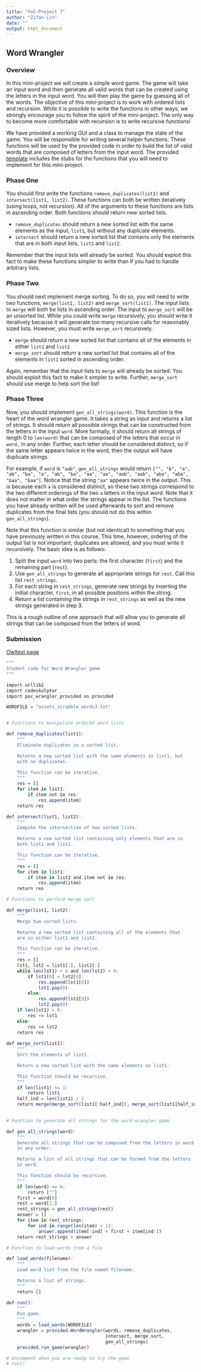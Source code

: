 ```yaml
---
title: "PoC-Project 7"
author: "Zifan Lin"
date: ""
output: html_document
---
```


## Word Wrangler

### Overview

In this mini-project we will create a simple word game. The game will take an input word and then generate all valid words that can be created using the letters in the input word. You will then play the game by guessing all of the words. The objective of this mini-project is to work with ordered lists and recursion. While it is possible to write the functions in other ways, we strongly encourage you to follow the spirit of the mini-project. The only way to become more comfortable with recursion is to write recursive functions!

We have provided a working GUI and a class to manage the state of the game. You will be responsible for writing several helper functions. These functions will be used by the provided code in order to build the list of valid words that are composed of letters from the input word. The provided [template](http://www.codeskulptor.org/#poc_wrangler_template.py) includes the stubs for the functions that you will need to implement for this mini-project.

### Phase One

You should first write the functions `remove_duplicates(list1)` and `intersect(list1, list2)`. These functions can both be written iteratively (using loops, not recursion). All of the arguments to these functions are lists in ascending order. Both functions should return new sorted lists.

- `remove_duplicates` should return a new sorted list with the same elements as the input, `list1`, but without any duplicate elements.
- `intersect` should return a new sorted list that contains only the elements that are in both input lists, `list1` and `list2`.

Remember that the input lists will already be sorted. You should exploit this fact to make these functions simpler to write than if you had to handle arbitrary lists.

### Phase Two

You should next implement merge sorting. To do so, you will need to write two functions, `merge(list1, list2)` and `merge_sort(list1)`. The input lists to `merge` will both be lists in ascending order. The input to `merge_sort` will be an unsorted list. While you could write `merge` recursively, you should write it iteratively because it will generate too many recursive calls for reasonably sized lists. However, you must write `merge_sort` recursively.

- `merge` should return a new sorted list that contains all of the elements in either `list1` and `list2`.
- `merge_sort` should return a new sorted list that contains all of the elements in `list1` sorted in ascending order.

Again, remember that the input lists to `merge` will already be sorted. You should exploit this fact to make it simpler to write. Further, `merge_sort` should use merge to help sort the list!

### Phase Three

Now, you should implement `gen_all_strings(word)`. This function is the heart of the word wrangler game. It takes a string as input and returns a list of strings. It should return all possible strings that can be constructed from the letters in the input `word`. More formally, it should return all strings of length 0 to `len(word)` that can be composed of the letters that occur in `word,` in any order. Further, each letter should be considered distinct, so if the same letter appears twice in the word, then the output will have duplicate strings.

For example, if `word` is `"aab"`, `gen_all_strings` would return `["", "b", "a", "ab", "ba", "a", "ab", "ba", "aa", "aa", "aab", "aab", "aba", "aba", "baa", "baa"]`. Notice that the string `"aa"` appears twice in the output. This is because each `a` is considered distinct, so these two strings correspond to the two different orderings of the two `a` letters in the input word. Note that it does not matter in what order the strings appear in the list. The functions you have already written will be used afterwards to sort and remove duplicates from the final lists (you should not do this within `gen_all_strings`).

Note that this function is similar (but not identical) to something that you have previously written in this course. This time, however, ordering of the output list is not important, duplicates are allowed, and you must write it recursively. The basic idea is as follows:

1. Split the input `word` into two parts: the first character (`first`) and the remaining part (`rest`).
2. Use `gen_all_strings` to generate all appropriate strings for `rest`. Call this list `rest_strings`.
3. For each string in `rest_strings`, generate new strings by inserting the initial character, `first`, in all possible positions within the string.
4. Return a list containing the strings in `rest_strings` as well as the new strings generated in step 3.

This is a rough outline of one approach that will allow you to generate all strings that can be composed from the letters of word. 



### Submission

[Owltest page](http://codeskulptor.appspot.com/owltest?urlTests=poc.poc_wrangler_tests.py&urlPylintConfig=poc.pylint_config_wrangler.py&imports=%7Bpoc:(poc_wrangler_provided)%7D)

```r
"""
Student code for Word Wrangler game
"""

import urllib2
import codeskulptor
import poc_wrangler_provided as provided

WORDFILE = "assets_scrabble_words3.txt"


# Functions to manipulate ordered word lists

def remove_duplicates(list1):
    """
    Eliminate duplicates in a sorted list.

    Returns a new sorted list with the same elements in list1, but
    with no duplicates.

    This function can be iterative.
    """
    res = []
    for item in list1:
        if item not in res:
            res.append(item)
    return res

def intersect(list1, list2):
    """
    Compute the intersection of two sorted lists.

    Returns a new sorted list containing only elements that are in
    both list1 and list2.

    This function can be iterative.
    """
    res = []
    for item in list1:
        if item in list2 and item not in res:
            res.append(item)
    return res

# Functions to perform merge sort

def merge(list1, list2):
    """
    Merge two sorted lists.

    Returns a new sorted list containing all of the elements that
    are in either list1 and list2.

    This function can be iterative.
    """  
    res = []
    lst1, lst2 = list1[:], list2[:]
    while len(lst1) > 0 and len(lst2) > 0:
        if lst1[0] < lst2[0]:
            res.append(lst1[0])
            lst1.pop(0)
        else:
            res.append(lst2[0])
            lst2.pop(0)
    if len(lst1) > 0:
        res += lst1
    else:
        res += lst2
    return res
                
def merge_sort(list1):
    """
    Sort the elements of list1.

    Return a new sorted list with the same elements as list1.

    This function should be recursive.
    """
    if len(list1) <= 1:
        return list1
    half_ind = len(list1) / 2
    return merge(merge_sort(list1[:half_ind]), merge_sort(list1[half_ind:]))
    

# Function to generate all strings for the word wrangler game

def gen_all_strings(word):
    """
    Generate all strings that can be composed from the letters in word
    in any order.

    Returns a list of all strings that can be formed from the letters
    in word.

    This function should be recursive.
    """
    if len(word) == 0:
        return [""]
    first = word[0]
    rest = word[1:]
    rest_strings = gen_all_strings(rest)
    answer = []
    for item in rest_strings:
        for ind in range(len(item) + 1):
            answer.append(item[:ind] + first + item[ind:])
    return rest_strings + answer

# Function to load words from a file

def load_words(filename):
    """
    Load word list from the file named filename.

    Returns a list of strings.
    """
    return []

def run():
    """
    Run game.
    """
    words = load_words(WORDFILE)
    wrangler = provided.WordWrangler(words, remove_duplicates, 
                                     intersect, merge_sort, 
                                     gen_all_strings)
    provided.run_game(wrangler)

# Uncomment when you are ready to try the game
# run()

```